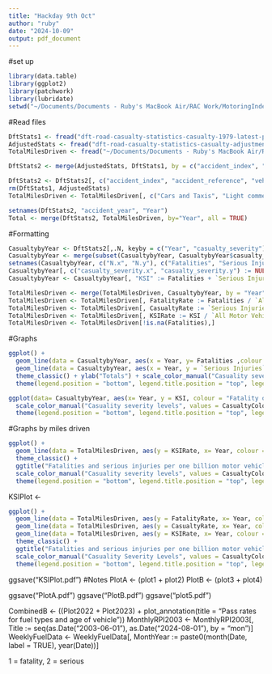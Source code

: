 ```yaml
---
title: "Hackday 9th Oct"
author: "ruby"
date: "2024-10-09"
output: pdf_document
---
```

#set up
```r
library(data.table)
library(ggplot2)
library(patchwork)
library(lubridate)
setwd("~/Documents/Documents - Ruby's MacBook Air/RAC Work/MotoringIndex/RubyMotoringIndex")
```

#Read files
```r
DftStats1 <- fread("dft-road-casualty-statistics-casualty-1979-latest-published-year.csv")
AdjustedStats <- fread("dft-road-casualty-statistics-casualty-adjustment-lookup_2004-latest-published-year.csv")
TotalMilesDriven <- fread("~/Documents/Documents - Ruby's MacBook Air/RAC Work/MotoringIndex/tra0101-miles-by-vehicle-type.csv")
```
```r
DftStats2 <- merge(AdjustedStats, DftStats1, by = c("accident_index", "accident_year", "accident_reference", "vehicle_reference", "casualty_reference"), all = TRUE)
```

```r
DftStats2 <- DftStats2[, c("accident_index", "accident_reference", "vehicle_reference", "casualty_reference", "sex_of_casualty", "age_of_casualty", "age_band_of_casualty", "pedestrian_location", "pedestrian_movement", "pedestrian_road_maintenance_worker", "casualty_home_area_type", "casualty_distance_banding", "casualty_imd_decile", "car_passenger", "bus_or_coach_passenger", "lsoa_of_casualty", "injury_based") := NULL]
rm(DftStats1, AdjustedStats)
TotalMilesDriven <- TotalMilesDriven[, c("Cars and Taxis", "Light commercial vehicles", "Heavy goods vehicles", "Other vehicles: Motorcycles", "Other vehicles: Buses and Coaches", "Total other vehicles"):=NULL]
```

```r
setnames(DftStats2, "accident_year", "Year")
Total <- merge(DftStats2, TotalMilesDriven, by="Year", all = TRUE)
```
#Formatting
```r
CasualtybyYear <- DftStats2[,.N, keyby = c("Year", "casualty_severity")]
CasualtybyYear <- merge(subset(CasualtybyYear, CasualtybyYear$casualty_severity == "1"), subset(CasualtybyYear, CasualtybyYear$casualty_severity == "2"), by = "Year", all = TRUE)
setnames(CasualtybyYear, c("N.x", "N.y"), c("Fatalities", "Serious Injuries"))
CasualtybyYear[, c("casualty_severity.x", "casualty_severity.y") := NULL]
CasualtybyYear <- CasualtybyYear[, "KSI" := Fatalities + `Serious Injuries`]
```

```r
TotalMilesDriven <- merge(TotalMilesDriven, CasualtybyYear, by = "Year", all= TRUE)
TotalMilesDriven <- TotalMilesDriven[, FatalityRate := Fatalities / `All Motor Vehicles`]
TotalMilesDriven <- TotalMilesDriven[, CasualtyRate := `Serious Injuries` / `All Motor Vehicles`]
TotalMilesDriven <- TotalMilesDriven[, KSIRate := KSI / `All Motor Vehicles`]
TotalMilesDriven <- TotalMilesDriven[!is.na(Fatalities),]
```

#Graphs
```r
ggplot() +
  geom_line(data = CasualtybyYear, aes(x = Year, y= Fatalities ,colour = "Fatality (killed)") ) +
  geom_line(data = CasualtybyYear, aes(x = Year, y = `Serious Injuries` , colour = "Casualty (Serious injury)")) +
  theme_classic() + ylab("Totals") + scale_color_manual("Casuality severity levels", values = CasualtyColours) + xlab("End of year")+ scale_x_continuous(expand=c(0,0)) + scale_y_continuous(expand=c(0,0))+
  theme(legend.position = "bottom", legend.title.position = "top", legend.text.position = "bottom")
```


```r
ggplot(data= CasualtybyYear, aes(x= Year, y = KSI, colour = "Fatality or casualty (killed or seriously injured)")) + geom_line()+ theme_classic() + ggtitle("Annual KSI's") + ylab("Totals") + 
  scale_color_manual("Casuality severity levels", values = CasualtyColours) + xlab("End of year")+ scale_x_continuous(expand=c(0,0)) + scale_y_continuous(expand=c(0,0))+
  theme(legend.position = "bottom", legend.title.position = "top", legend.text.position = "bottom")
```
#Graphs by miles driven
```r
ggplot() + 
  geom_line(data = TotalMilesDriven, aes(y = KSIRate, x= Year, colour = "Fatality or casualty (killed or seriously injured)"))+
  theme_classic() + 
  ggtitle("Fatalities and serious injuries per one billion motor vehicle miles") + ylab("Rate") + 
  scale_color_manual("Casuality severity levels", values = CasualtyColours) +
  theme(legend.position = "bottom", legend.title.position = "top", legend.text.position = "bottom") + xlab("End of year") + scale_x_continuous(expand=c(0,0)) + scale_y_continuous(expand=c(0,0))
```
KSIPlot <- 
```r
ggplot() + 
  geom_line(data = TotalMilesDriven, aes(y = FatalityRate, x= Year, colour = "Fatality (killed)", linetype = "Fatality (killed)")) + 
  geom_line(data = TotalMilesDriven, aes(y = CasualtyRate, x= Year, colour = "Casualty (Serious injury)", linetype = "Casualty (Serious injury)")) + 
  geom_line(data = TotalMilesDriven, aes(y = KSIRate, x= Year, colour = "Fatality or casualty (killed or seriously injured)", linetype = "Fatality or casualty (killed or seriously injured)"))+
  theme_classic() + 
  ggtitle("Fatalities and serious injuries per one billion motor vehicle miles travelled") + ylab("Rate") + 
  scale_color_manual("Casuality Severity Levels", values = CasualtyColours) + xlab("End of year") + scale_linetype_manual("Casuality Severity Levels", values = CasualtyLines)+
  theme(legend.position = "bottom", legend.title.position = "top", legend.text.position = "bottom") + scale_x_continuous(expand=c(0,0)) + scale_y_continuous(expand=c(0,0))
```
ggsave("KSIPlot.pdf")
#Notes
PlotA <- (plot1 + plot2)
PlotB <- (plot3 + plot4)

ggsave("PlotA.pdf")
ggsave("PlotB.pdf")
ggsave("plot5.pdf")

CombinedB <- ((Plot2022 + Plot2023) + plot_annotation(title = "Pass rates for fuel types and age of vehicle"))
MonthlyRPI2003 <- MonthlyRPI2003[, Title := seq(as.Date("2003-06-01"), as.Date("2024-08-01"), by = "mon")]
WeeklyFuelData <- WeeklyFuelData[, MonthYear := paste0(month(Date, label = TRUE), year(Date))]

1 = fatality, 2 = serious

